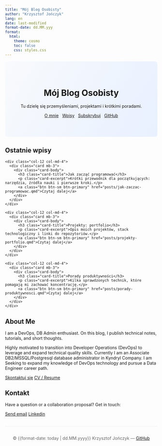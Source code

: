 ```yaml
---
title: "Mój Blog Osobisty"
author: "Krzysztof Jończyk"
lang: en
date: last-modified
format-date: dd.MM.yyy
format:
  html:
    theme: cosmo
    toc: false
    css: styles.css
---
```


<!-- Prosty, jednostronicowy blog osobisty z przyciskami -->

<!-- Dodatkowy styl -->
<style>
.hero {
  background: linear-gradient(120deg, #f8fafc 0%, #e8f0ff 100%);
  padding: 3rem 1rem;
  text-align: center;
  border-radius: 8px;
  margin-bottom: 2rem;
}
.btn-row .btn { margin: 0.25rem; }
.card-excerpt { color: #444; }
.posts { margin-bottom: 2rem; }
footer { text-align:center; color:#666; margin-top:2rem; padding-top:1rem; border-top:1px solid #eee; }
</style>

<div class="hero">
  <h1>Mój Blog Osobisty</h1>
  <p class="lead">Tu dzielę się przemyśleniami, projektami i krótkimi poradami.</p>
  <p class="btn-row">
    <a class="btn btn-primary" href="#about">O mnie</a>
    <a class="btn btn-outline-primary" href="#posts">Wpisy</a>
    <a class="btn btn-success" href="mailto:krzysztofjonczyk@outlook.com?subject=Subskrypcja">Subskrybuj</a>
    <a class="btn btn-dark" href="https://github.com/joniec2" target="_blank">GitHub</a>
  </p>
</div>

<section id="posts" class="posts">
  <h2>Ostatnie wpisy</h2>

  <div class="row">
    <div class="col-12 col-md-4">
      <div class="card mb-3">
        <div class="card-body">
          <h3 class="card-title">Jak zacząć programować</h3>
          <p class="card-excerpt">Krótki przewodnik dla początkujących: narzędzia, źródła nauki i pierwsze kroki.</p>
          <a class="btn btn-sm btn-primary" href="posts/jak-zaczac-programowac.qmd">Czytaj dalej</a>
        </div>
      </div>
    </div>

    <div class="col-12 col-md-4">
      <div class="card mb-3">
        <div class="card-body">
          <h3 class="card-title">Projekty: portfolio</h3>
          <p class="card-excerpt">Opis moich projektów, stack technologiczny i linki do repozytoriów.</p>
          <a class="btn btn-sm btn-primary" href="posts/projekty-portfolio.qmd">Czytaj dalej</a>
        </div>
      </div>
    </div>
  
    <div class="col-12 col-md-4">
      <div class="card mb-3">
        <div class="card-body">
          <h3 class="card-title">Porady produktywności</h3>
          <p class="card-excerpt">Kilka sprawdzonych technik, które pomagają mi zachować koncentrację.</p>
          <a class="btn btn-sm btn-primary" href="posts/porady-produktywnosci.qmd">Czytaj dalej</a>
        </div>
      </div>
    </div>
  </div>
</section>

<section id="about">
  <h2>About Me</h2>
  <p>I am a DevOps, DB Admin enthusiast. On this blog, I publish technical notes, tutorials, and short thoughts.</p>
  <p>Highly motivated to transition into Developer Operations (DevOps) to leverage and expand technical quality skills. Currently I am an Associate DB2/MSSQL/Postgresql database administrator in Kyndryl Company. I am Seeking to expand my knowledge of DevOps technology and pursue a Data Engineer career path. </p>
  <p>
    <a class="btn btn-outline-secondary" href="#contact">Skontaktuj się</a>
    <a class="btn btn-primary" href="resume.pdf" target="_blank">CV / Resume</a>
  </p>
</section>

<section id="contact">
  <h2>Kontakt</h2>
  <p>Have a question or a collaboration proposal? Get in touch:</p>
  <p>
    <a class="btn btn-success" href="mailto:krzysztofjonczyk@outlook.com?subject=Contact%20from%20blog">Send email</a>
    <a class="btn btn-dark" href="https://www.linkedin.com/in/krzysztof-jonczyk/" target="_blank">Linkedin</a>
  </p>
</section>

<footer>
  <p>© {{format-date: today | dd.MM.yyyy}} Krzysztof Jończyk — <a href="https://github.com/joniec2" target="_blank">GitHub</a></p>
</footer>